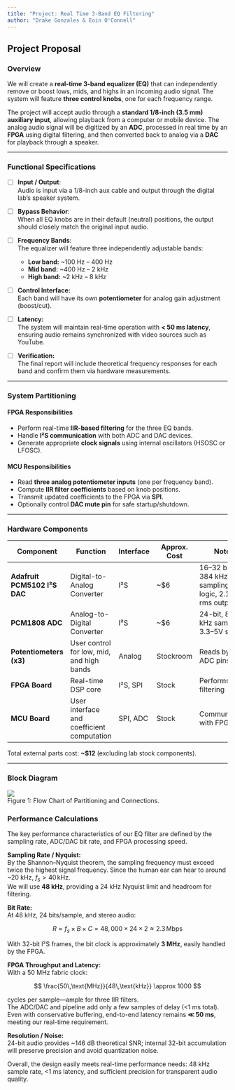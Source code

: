 ```yaml
---
title: "Project: Real Time 3-Band EQ Filtering"
author: "Drake Gonzales & Eoin O'Connell"
---
```


## Project Proposal

### Overview

We will create a **real-time 3-band equalizer (EQ)** that can independently remove or boost lows, mids, and highs in an incoming audio signal. The system will feature **three control knobs**, one for each frequency range.

The project will accept audio through a **standard 1/8-inch (3.5 mm) auxiliary input**, allowing playback from a computer or mobile device. The analog audio signal will be digitized by an **ADC**, processed in real time by an **FPGA** using digital filtering, and then converted back to analog via a **DAC** for playback through a speaker.

---

### Functional Specifications

- [ ] **Input / Output**:  
  Audio is input via a 1/8-inch aux cable and output through the digital lab’s speaker system.

- [ ] **Bypass Behavior**:  
  When all EQ knobs are in their default (neutral) positions, the output should closely match the original input audio.

- [ ] **Frequency Bands**:  
  The equalizer will feature three independently adjustable bands:
  - **Low band:** ~100 Hz – 400 Hz  
  - **Mid band:** ~400 Hz – 2 kHz  
  - **High band:** ~2 kHz – 8 kHz  

- [ ] **Control Interface:**  
  Each band will have its own **potentiometer** for analog gain adjustment (boost/cut).

- [ ] **Latency:**  
  The system will maintain real-time operation with **< 50 ms latency**, ensuring audio remains synchronized with video sources such as YouTube.

- [ ] **Verification:**  
  The final report will include theoretical frequency responses for each band and confirm them via hardware measurements.

---

### System Partitioning

#### **FPGA Responsibilities**
- Perform real-time **IIR-based filtering** for the three EQ bands.
- Handle **I²S communication** with both ADC and DAC devices.
- Generate appropriate **clock signals** using internal oscillators (HSOSC or LFOSC).

#### **MCU Responsibilities**
- Read **three analog potentiometer inputs** (one per frequency band).
- Compute **IIR filter coefficients** based on knob positions.
- Transmit updated coefficients to the FPGA via **SPI**.
- Optionally control **DAC mute pin** for safe startup/shutdown.

---

### Hardware Components

| Component | Function | Interface | Approx. Cost | Notes |
|------------|-----------|------------|----------------|--------|
| **Adafruit PCM5102 I²S DAC** | Digital-to-Analog Converter | I²S | ~$6 | 16–32 bit, 8–384 kHz sampling, 3.3V logic, 2.1 V-rms output |
| **PCM1808 ADC** | Analog-to-Digital Converter | I²S | ~$6 | 24-bit, 8–96 kHz sampling, 3.3–5V supply |
| **Potentiometers (x3)** | User control for low, mid, and high bands | Analog | Stockroom | Reads by MCU ADC pins |
| **FPGA Board** | Real-time DSP core | I²S, SPI | Stock | Performs all filtering |
| **MCU Board** | User interface and coefficient computation | SPI, ADC | Stock | Communicates with FPGA |

Total external parts cost: **~$12** (excluding lab stock components).

---

### Block Diagram

![](flow_chart.png)
<figcaption> Figure 1: Flow Chart of Partitioning and Connections.</figcaption>


### Performance Calculations

The key performance characteristics of our EQ filter are defined by the sampling rate, ADC/DAC bit rate, and FPGA processing speed.

**Sampling Rate / Nyquist:**  
By the Shannon–Nyquist theorem, the sampling frequency must exceed twice the highest signal frequency. Since the human ear can hear to around ~20 kHz, $f_s > 40\,\text{kHz}$.  
We will use **48 kHz**, providing a 24 kHz Nyquist limit and headroom for filtering.

**Bit Rate:**  
At 48 kHz, 24 bits/sample, and stereo audio:  

$$
R = f_s \times B \times C = 48{,}000 \times 24 \times 2 \approx 2.3\,\text{Mbps}
$$  

With 32-bit I²S frames, the bit clock is approximately **3 MHz**, easily handled by the FPGA.

**FPGA Throughput and Latency:**  
With a 50 MHz fabric clock:  

$$
\frac{50\,\text{MHz}}{48\,\text{kHz}} \approx 1000
$$  

cycles per sample—ample for three IIR filters.  
The ADC/DAC and pipeline add only a few samples of delay (<1 ms total).  
Even with conservative buffering, end-to-end latency remains **≪ 50 ms**, meeting our real-time requirement.

**Resolution / Noise:**  
24-bit audio provides ~146 dB theoretical SNR; internal 32-bit accumulation will preserve precision and avoid quantization noise.

Overall, the design easily meets real-time performance needs: 48 kHz sample rate, <1 ms latency, and sufficient precision for transparent audio quality.



